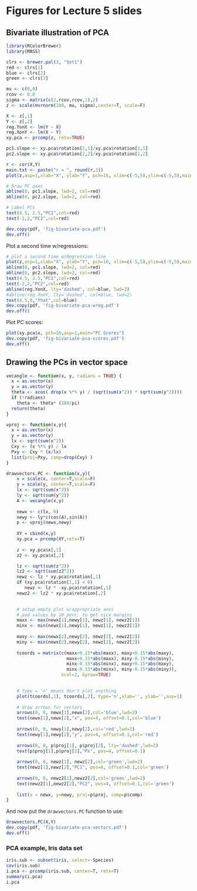 Figures for Lecture 5 slides
========================================================

## Bivariate illustration of PCA


```r
library(RColorBrewer)
library(MASS)

clrs <- brewer.pal(3, "Set1")
red <- clrs[1]
blue <- clrs[2]
green <- clrs[3]

mu <- c(0,0)
rcov <- 0.8
sigma <- matrix(c(2,rcov,rcov,1),2)
z <- scale(mvrnorm(100, mu, sigma),center=T, scale=F)

X <- z[,1]
Y <- z[,2]
reg.YonX <- lm(Y ~ X)
reg.XonY <- lm(X ~ Y)
xy.pca <- prcomp(z, retx=TRUE)

pc1.slope <- xy.pca$rotation[2,1]/xy.pca$rotation[1,1]
pc2.slope <- xy.pca$rotation[2,2]/xy.pca$rotation[1,2]

r <- cor(X,Y)
main.txt <- paste("r = ", round(r,2))
plot(z,asp=1,xlab="X", ylab="Y", pch=16, xlim=c(-5,5),ylim=c(-5,5),main=main.txt)

# Draw PC axes
abline(0, pc1.slope, lwd=2, col=red)
abline(0, pc2.slope, lwd=2, col=red)

# Label PCs
text(4.5, 2.5,"PC1",col=red)
text(-2,2,"PC2",col=red)

dev.copy(pdf, 'fig-bivariate-pca.pdf')
dev.off()

```

Plot a second time w/regressions:

```r
# plot a second time w/Regression line
plot(z,asp=1,xlab="X", ylab="Y", pch=16, xlim=c(-5,5),ylim=c(-5,5),main=main.txt)
abline(0, pc1.slope, lwd=2, col=red)
abline(0, pc2.slope, lwd=2, col=red)
text(4.5, 2.5,"PC1",col=red)
text(-2,2,"PC2",col=red)
abline(reg.YonX, lty='dashed', col=blue, lwd=2)
#abline(reg.XonY, lty='dashed', col=blue, lwd=2)
text(4.5,0,"Yhat",col=blue)
dev.copy(pdf, 'fig-bivariate-pca-wreg.pdf')
dev.off()

```

Plot PC scores:
```r
plot(xy.pca$x, pch=16,asp=1,main="PC Scores")
dev.copy(pdf, 'fig-bivariate-pca-scores.pdf')
dev.off()
```


## Drawing the PCs in vector space


```r
vecangle <- function(x, y, radians = TRUE) {
  x = as.vector(x)
  y = as.vector(y)
  theta <- acos( drop(x %*% y) / (sqrt(sum(x^2)) * sqrt(sum(y^2))))
  if (!radians) 
    theta <- theta* (180/pi) 
  return(theta)
}

vproj <- function(x,y){
  x = as.vector(x)
  y = as.vector(y)
  lx <- sqrt(sum(x^2))
  Cxy <- (x %*% y) / lx  
  Pxy <- Cxy * (x/lx)
  list(proj=Pxy, comp=drop(Cxy) )
}

drawvectors.PC <- function(x,y){
    x = scale(x, center=T,scale=F)
    y = scale(y, center=T,scale=F)
    lx <- sqrt(sum(x^2))
    ly <- sqrt(sum(y^2))
    A <- vecangle(x,y)
      
    newx <- c(lx, 0)  
    newy <- ly*c(cos(A),sin(A))
    p <- vproj(newx,newy)
    
    XY = cbind(x,y)
    xy.pca = prcomp(XY,retx=T)
    
    z <- xy.pca$x[,1]    
    z2 <- xy.pca$x[,2]

    lz <- sqrt(sum(z^2)) 
    lz2 <- sqrt(sum(z2^2))
    newz <- lz * xy.pca$rotation[,1]
    if (xy.pca$rotation[1,1] < 0)
       newz <- lz * -xy.pca$rotation[,1]
    newz2 <- lz2 * xy.pca$rotation[,2]

    
    # setup empty plot w/appropriate axes
    # pad values by 10 perc. to get nice margins
    maxx <- max(newx[1],newy[1], newz[1], newz2[1]) 
    minx <- min(newx[1],newy[1], newz[1], newz2[1])
    
    maxy <- max(newx[2],newy[2], newz[2], newz2[2])
    miny <- min(newx[2],newy[2], newz[2], newz2[2])
    
    tcoords = matrix(c(maxx+0.15*abs(maxx), maxy+0.15*abs(maxy), 
                       maxx+0.15*abs(maxx), miny-0.15*abs(miny),
                       minx-0.15*abs(minx), maxy+0.15*abs(maxy),
                       minx-0.15*abs(minx), miny-0.15*abs(miny)), 
                     ncol=2, byrow=TRUE)
    

    # type = 'n' means don't plot anything
    plot(tcoords[,1], tcoords[,2], type='n',xlab='', ylab='',asp=1)
    
    # draw arrows for vectors
    arrows(0, 0, newx[1],newx[2],col='blue',lwd=2)
    text(newx[1],newx[2],"x", pos=4, offset=0.1,col='blue')
    
    arrows(0, 0, newy[1],newy[2],col='red',lwd=2)
    text(newy[1],newy[2],"y", pos=4, offset=0.1,col='red')
    
    arrows(0, 0, p$proj[1], p$proj[2], lty='dashed',lwd=2)
    text(p$proj[1],p$proj[2],"Px", pos=4, offset=0.1)
    
    arrows(0, 0, newz[1], newz[2],col='green',lwd=2)
    text(newz[1],newz[2],"PC1", pos=4, offset=0.1,col='green')    
 
    arrows(0, 0, newz2[1],newz2[2],col='green',lwd=2)
    text(newz2[1],newz2[2],"PC2", pos=4, offset=0.1,col='green')
        
    list(x = newx, y=newy, proj=p$proj, comp=p$comp)
}
```

And now put the `drawvectors.PC` function to use:

```r
drawvectors.PC(X,Y)
dev.copy(pdf, 'fig-bivariate-pca-vectors.pdf')
dev.off()
```

### PCA example, Iris data set


```r
iris.sub <- subset(iris, select=-Species)
cov(iris.sub)
i.pca <- prcomp(iris.sub, center=T, retx=T)
summary(i.pca)
i.pca



```